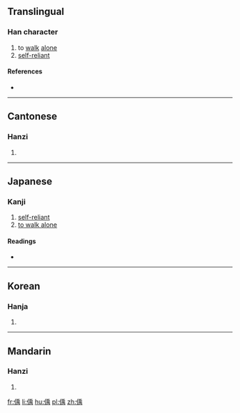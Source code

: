 ==Translingual==

===Han character===
{{Han char|rn=9|rad=人|as=09|sn=11|four=2222<sub>7</sub>|canj=人竹中月 (OHLB)|ids=⿰[[亻]][[禹]]}}

# to [[walk]] [[alone]]
# [[self-reliant]]

====References====
* {{Han ref|kx=0110.060|dkj=00838|dj=0235.010|hdz=10192.090|uh=504A|ud=20554|bh=D459|bd=54361}}

----

==Cantonese==

===Hanzi===
{{yue-hanzi|jyut=|y=yu5}}

# {{defn|lang=yue|sort=人09}}

----

==Japanese==

===Kanji===
{{ja-kanji|grade=|rs=人09}}

# [http://jisho.org/kanji/details/%E5%81%8A self-reliant]
# [http://jisho.org/kanji/details/%E5%81%8A to walk alone]


====Readings====
* {{ja-readings|on=[[う]] (u), [[く]] (ku)|kun=[[くぐまるさま]] (kugumarusama), [[つつしむさま]] (tsutsushimusama)}}

----

==Korean==

===Hanja===
{{ko-hanja|hangeul=유|rv=yu|mr=yu}}

# {{defn|lang=ko|sort=人09}}

----

==Mandarin==

===Hanzi===
{{cmn-hanzi|pin=[[yǔ]] ([[yu3]])|wg=yü<sup>3</sup>}}

# {{defn|lang=cmn|sort=人09}}

[[fr:偊]]
[[li:偊]]
[[hu:偊]]
[[pl:偊]]
[[zh:偊]]